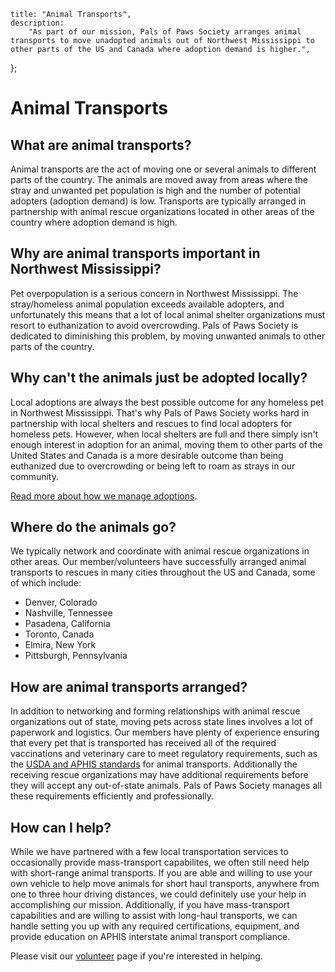 
	title: "Animal Transports",
	description:
		"As part of our mission, Pals of Paws Society arranges animal transports to move unadopted animals out of Northwest Mississippi to other parts of the US and Canada where adoption demand is higher.",
};


# Animal Transports

## What are animal transports?

Animal transports are the act of moving one or several animals to different parts of the country. The animals are moved away from areas where the stray and unwanted pet population is high and the number of potential adopters (adoption demand) is low. Transports are typically arranged in partnership with animal rescue organizations located in other areas of the country where adoption demand is high.

## Why are animal transports important in Northwest Mississippi?

Pet overpopulation is a serious concern in Northwest Mississippi. The stray/homeless animal population exceeds available adopters, and unfortunately this means that a lot of local animal shelter organizations must resort to euthanization to avoid overcrowding. Pals of Paws Society is dedicated to diminishing this problem, by moving unwanted animals to other parts of the country.

## Why can't the animals just be adopted locally?

Local adoptions are always the best possible outcome for any homeless pet in Northwest Mississippi. That's why Pals of Paws Society works hard in partnership with local shelters and rescues to find local adopters for homeless pets. However, when local shelters are full and there simply isn't enough interest in adoption for an animal, moving them to other parts of the United States and Canada is a more desirable outcome than being euthanized due to overcrowding or being left to roam as strays in our community.

[Read more about how we manage adoptions](/about/adoption).

<MDXImage
	src={transport}
	alt="A graphical flow chart explaining the decision-making process regarding local adoption versus animal transport."
	aria-details="/public/descriptions/transports.txt"
	width={1250}
	height={1000}
	priority
/>

## Where do the animals go?

We typically network and coordinate with animal rescue organizations in other areas. Our member/volunteers have successfully arranged animal transports to rescues in many cities throughout the US and Canada, some of which include:

- Denver, Colorado
- Nashville, Tennessee
- Pasadena, California
- Toronto, Canada
- Elmira, New York
- Pittsburgh, Pennsylvania

## How are animal transports arranged?

In addition to networking and forming relationships with animal rescue organizations out of state, moving pets across state lines involves a lot of paperwork and logistics. Our members have plenty of experience ensuring that every pet that is transported has received all of the required vaccinations and veterinary care to meet regulatory requirements, such as the [USDA and APHIS standards](https://www.aphis.usda.gov/aphis/pet-travel/interstate-pet-travel) for animal transports. Additionally the receiving rescue organizations may have additional requirements before they will accept any out-of-state animals. Pals of Paws Society manages all these requirements efficiently and professionally.

## How can I help?

While we have partnered with a few local transportation services to occasionally provide mass-transport capabilites, we often still need help with short-range animal transports. If you are able and willing to use your own vehicle to help move animals for short haul transports, anywhere from one to three hour driving distances, we could definitely use your help in accomplishing our mission. Additionally, if you have mass-transport capabilities and are willing to assist with long-haul transports, we can handle setting you up with any required certifications, equipment, and provide education on APHIS interstate animal transport compliance.

Please visit our [volunteer](/volunteer) page if you're interested in helping.
